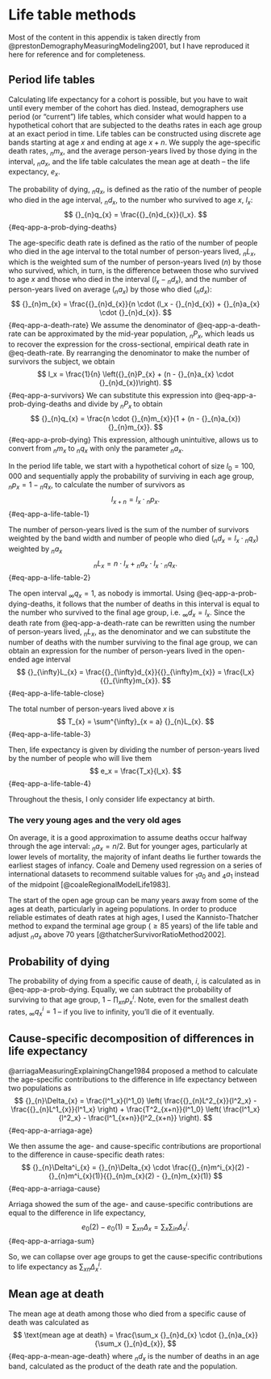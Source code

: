 # Life table methods {#sec-appA}

Most of the content in this appendix is taken directly from @prestonDemographyMeasuringModeling2001, but I have reproduced it here for reference and for completeness.

## Period life tables

Calculating life expectancy for a cohort is possible, but you have to wait until every member of the cohort has died.
Instead, demographers use period (or "current") life tables, which consider what would happen to a hypothetical cohort that are subjected to the deaths rates in each age group at an exact period in time.
Life tables can be constructed using discrete age bands starting at age $x$ and ending at age $x+n$.
We supply the age-specific death rates, ${}_{n}m_{x}$, and the average person-years lived by those dying in the interval, ${}_{n}a_{x}$, and the life table calculates the mean age at death – the life expectancy, $e_x$.

The probability of dying, ${}_{n}q_{x}$, is defined as the ratio of the number of people who died in the age interval, ${}_{n}d_{x}$, to the number who survived to age $x$, $l_x$:
$$
{}_{n}q_{x} = \frac{{}_{n}d_{x}}{l_x}.
$$ {#eq-app-a-prob-dying-deaths}

The age-specific death rate is defined as the ratio of the number of people who died in the age interval to the total number of person-years lived, ${}_{n}L_{x}$, which is the weighted sum of the number of person-years lived ($n$) by those who survived, which, in turn, is the difference between those who survived to age $x$ and those who died in the interval ($l_x - {}_{n}d_{x}$), and the number of person-years lived on average (${}_{n}a_{x}$) by those who died (${}_{n}d_{x}$):
$$
{}_{n}m_{x} = \frac{{}_{n}d_{x}}{n \cdot (l_x - {}_{n}d_{x}) + {}_{n}a_{x} \cdot {}_{n}d_{x}}.
$$ {#eq-app-a-death-rate}
We assume the denominator of @eq-app-a-death-rate can be approximated by the mid-year population, ${}_{n}P_{x}$, which leads us to recover the expression for the cross-sectional, empirical death rate in @eq-death-rate.
By rearranging the denominator to make the number of survivors the subject, we obtain
$$
l_x = \frac{1}{n} \left({}_{n}P_{x} + (n - {}_{n}a_{x} \cdot {}_{n}d_{x})\right).
$$ {#eq-app-a-survivors}
We can substitute this expression into @eq-app-a-prob-dying-deaths and divide by ${}_{n}P_{x}$ to obtain  
$$
{}_{n}q_{x} = \frac{n \cdot {}_{n}m_{x}}{1 + (n - {}_{n}a_{x}) {}_{n}m_{x}}.
$$ {#eq-app-a-prob-dying}
This expression, although unintuitive, allows us to convert from ${}_{n}m_{x}$ to ${}_{n}q_{x}$ with only the parameter ${}_{n}a_{x}$.

In the period life table, we start with a hypothetical cohort of size $l_0 = 100,000$ and sequentially apply the probability of surviving in each age group, ${}_{n}p_{x} = 1 - {}_{n}q_{x}$, to calculate the number of survivors as
$$
l_{x+n} = l_x \cdot {}_{n}p_{x}.
$$ {#eq-app-a-life-table-1}

The number of person-years lived is the sum of the number of survivors weighted by the band width and number of people who died (${}_{n}d_{x} = l_{x} \cdot {}_{n}q_{x}$) weighted by ${}_{n}a_{x}$
$$
{}_{n}L_{x} = n \cdot l_x + {}_{n}a_{x} \cdot l_{x} \cdot {}_{n}q_{x}.
$$ {#eq-app-a-life-table-2}

The open interval ${}_{\infty}q_{x} = 1$, as nobody is immortal.
Using @eq-app-a-prob-dying-deaths, it follows that the number of deaths in this interval is equal to the number who survived to the final age group, i.e. ${{}_\infty}d_{x} = l_x$.
Since the death rate from @eq-app-a-death-rate can be rewritten using the number of person-years lived, ${}_{n}L_{x}$, as the denominator and we can substitute the number of deaths with the number surviving to the final age group, we can obtain an expression for the number of person-years lived in the open-ended age interval
$$
{}_{\infty}L_{x} = \frac{{}_{\infty}d_{x}}{{}_{\infty}m_{x}} = \frac{l_x}{{}_{\infty}m_{x}}.
$$ {#eq-app-a-life-table-close}

The total number of person-years lived above $x$ is
$$
T_{x} = \sum^{\infty}_{x = a} {}_{n}L_{x}.
$$ {#eq-app-a-life-table-3}

Then, life expectancy is given by dividing the number of person-years lived by the number of people who will live them
$$
e_x = \frac{T_x}{l_x}.
$$ {#eq-app-a-life-table-4}

Throughout the thesis, I only consider life expectancy at birth.

### The very young ages and the very old ages

On average, it is a good approximation to assume deaths occur halfway through the age interval: ${}_{n}a_{x} = n /2$.
But for younger ages, particularly at lower levels of mortality, the majority of infant deaths lie further towards the earliest stages of infancy.
Coale and Demeny used regression on a series of international datasets to recommend suitable values for ${}_{1}a_{0}$ and ${}_{4}a_{1}$ instead of the midpoint [@coaleRegionalModelLife1983].

The start of the open age group can be many years away from some of the ages at death, particularly in ageing populations.
In order to produce reliable estimates of death rates at high ages, I used the Kannisto-­Thatcher method to expand the terminal age group ($\geq 85$ years) of the life table and adjust ${}_{n}a_{x}$ above 70 years [@thatcherSurvivorRatioMethod2002].

## Probability of dying

The probability of dying from a specific cause of death, $i$, is calculated as in @eq-app-a-prob-dying.
Equally, we can subtract the probability of surviving to that age group, $1 - \prod_x {}_{n}p^i_{x}$.
Note, even for the smallest death rates, ${}_{\infty}q^i_{x} = 1$ – if you live to infinity, you'll die of it eventually.

## Cause-specific decomposition of differences in life expectancy

@arriagaMeasuringExplainingChange1984 proposed a method to calculate the age-specific contributions to the difference in life expectancy between two populations as
$$
{}_{n}\Delta_{x} = \frac{l^1_x}{l^1_0} \left( \frac{{}_{n}L^2_{x}}{l^2_x} - \frac{{}_{n}L^1_{x}}{l^1_x} \right) + \frac{T^2_{x+n}}{l^1_0} \left( \frac{l^1_x}{l^2_x} - \frac{l^1_{x+n}}{l^2_{x+n}} \right).
$$ {#eq-app-a-arriaga-age}

We then assume the age- and cause-specific contributions are proportional to the difference in cause-specific death rates:
$$
{}_{n}\Delta^i_{x} = {}_{n}\Delta_{x} \cdot \frac{{}_{n}m^i_{x}(2) - {}_{n}m^i_{x}(1)}{{}_{n}m_{x}(2) - {}_{n}m_{x}(1)}
$$ {#eq-app-a-arriaga-cause}

Arriaga showed the sum of the age- and cause-specific contributions are equal to the difference in life expectancy,
$$
e_0(2) - e_0(1) = \sum_x {}_{n}\Delta_{x} = \sum_x \sum_i {}_{n}\Delta^i_{x}.
$$ {#eq-app-a-arriaga-sum}

So, we can collapse over age groups to get the cause-specific contributions to life expectancy as $\sum_x {}_{n}\Delta^i_{x}$.

## Mean age at death

The mean age at death among those who died from a specific cause of death was calculated as
$$
\text{mean age at death} = \frac{\sum_x {}_{n}d_{x} \cdot {}_{n}a_{x}}{\sum_x {}_{n}d_{x}},
$$ {#eq-app-a-mean-age-death}
where ${}_{n}d_{x}$ is the number of deaths in an age band, calculated as the product of the death rate and the population.